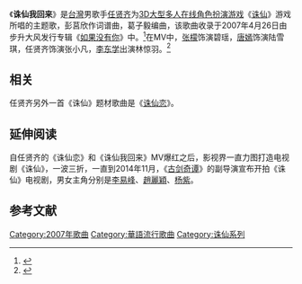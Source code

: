 《'''诛仙我回来'''》是[[台灣|台灣]]男歌手[[任贤齐|任贤齐]]为[[3D|3D]][[大型多人在线角色扮演游戏|大型多人在线角色扮演游戏]]《[[诛仙_Online|诛仙]]》游戏所唱的主题歌，彭莒欣作词谱曲，葛子毅编曲，该歌曲收录于2007年4月26日由步升大风发行专辑《[[如果沒有你_(任賢齊專輯)|如果没有你]]》中。<ref>{{cite news |author= |url=http://games.sina.com.cn/o/n/2014-10-21/1625826552.shtml |title=游戏公会唱响《诛仙我回来》百人快闪 |newspaper=新浪 |date=2014-10-21 |accessdate=2014-12-27 |archive-date=2014-12-27 |archive-url=https://web.archive.org/web/20141227111150/http://games.sina.com.cn/o/n/2014-10-21/1625826552.shtml |dead-url=no }}</ref>在MV中，[[张檬|张檬]]饰演碧瑶，[[唐嫣|唐嫣]]饰演陆雪琪，任贤齐饰演张小凡，[[李东学|李东学]]出演林惊羽。<ref>{{cite news|author=|url=http://video.sina.com.cn/p/games/v/n/2014-10-20/184264153203.html|title=我回来你还在 “诛仙我回来”感动上映|newspaper=新浪|date=2014-12-27|accessdate=2014-12-27|archive-date=2014-12-27|archive-url=https://web.archive.org/web/20141227104209/http://video.sina.com.cn/p/games/v/n/2014-10-20/184264153203.html|dead-url=no}}</ref>

==相关==
任贤齐另外一首《诛仙》题材歌曲是《[[诛仙恋|诛仙恋]]》。

==延伸阅读==
自任贤齐的《诛仙恋》和《诛仙我回来》MV爆红之后，影视界一直力图打造电视剧《诛仙》，一波三折，一直到2014年11月，《[[古剑奇谭_(电视剧)|古剑奇谭]]》的副导演宣布开拍《诛仙》电视剧，男女主角分别是[[李易峰|李易峰]]、[[趙麗穎|趙麗穎]]、[[杨紫|杨紫]]。

==参考文献==
{{reflist}}

{{DEFAULTSORT:Z诛仙}}
[[Category:2007年歌曲|Category:2007年歌曲]]
[[Category:華語流行歌曲|Category:華語流行歌曲]]
[[Category:诛仙系列|Category:诛仙系列]]